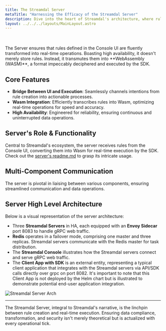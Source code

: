 ```yaml
---
title: The Streamdal Server
metaTitle: "Harnessing the Efficacy of the Streamdal Server"
description: Dive into the heart of Streamdal's architecture, where rules converge with real-time execution.
layout: ../../../layouts/MainLayout.astro
---
```



<Changes />

<br />
<br />
The Server ensures that rules defined in the Console UI are fluently transformed into real-time operations. Boasting high availability, it doesn't merely store rules. Instead, it transmutes them into **WebAssembly (WASM)**, a format impeccably deciphered and executed by the SDK.

## Core Features

- **Bridge Between UI and Execution**: Seamlessly channels intentions from rule creation into actionable processes.
- **Wasm Integration**: Efficiently transcribes rules into Wasm, optimizing real-time operations for speed and accuracy.
- **High Availability**: Engineered for reliability, ensuring continuous and uninterrupted data operations.

## Server's Role & Functionality

Central to Streamdal's ecosystem, the server receives rules from the Console UI, converting them into Wasm for real-time execution by the SDK. Check out the [server's readme.md](https://github.com/streamdal/streamdal/tree/main/apps/server) to grasp its intricate usage.

## Multi-Component Communication

The server is pivotal in liaising between various components, ensuring streamlined communication and data operations.

## Server High Level Architecture

Below is a visual representation of the server architecture:

- Three **Streamdal Servers** in HA, each equipped with an **Envoy Sidecar** port 8083 to handle gRPC web traffic.
- **Redis** operates in a failover mode, comprising one master and three replicas. Streamdal servers communicate with the Redis master for task distribution.
- The **Streamdal Console** illustrates how the Streamdal servers connect and serve gRPC web traffic.
- The **Client App with SDK** is an external entity, representing a typical client application that integrates with the Streamdal servers via API/SDK calls directly over grpc on port 8082. It's important to note that this Client App is not deployed by the Helm chart but is illustrated to demonstrate potential end-user application integration.


<img src={serverDiagram} alt="Streamdal Server Arch" />

---

The Streamdal Server, integral to Streamdal's narrative, is the linchpin between rule creation and real-time execution. Ensuring data compliance, transformation, and security isn't merely theoretical but is actualized with every operational tick.